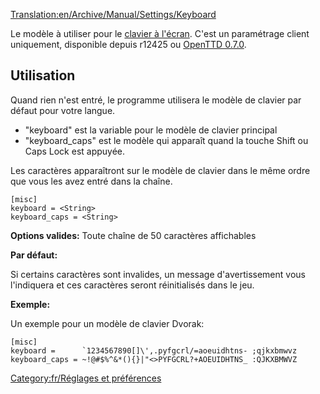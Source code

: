 [[Translation:en/Archive/Manual/Settings/Keyboard]]


[[Category:fr/Réglages et préférences]]

Le modèle à utiliser pour le [[fr/Manual/Clavier à l'écran|clavier à l'écran]]. C'est un paramétrage client uniquement, disponible depuis r12425 ou [[fr/Archive/OpenTTD/OpenTTD 0.7.0|OpenTTD 0.7.0]].

==Utilisation==

Quand rien n'est entré, le programme utilisera le modèle de clavier par défaut pour votre langue.
* "keyboard" est la variable pour le modèle de clavier principal
* "keyboard_caps" est le modèle qui apparaît quand la touche Shift ou Caps Lock est appuyée.
Les caractères apparaîtront sur le modèle de clavier dans le même ordre que vous les avez entré dans la chaîne.

<pre>
[misc]
keyboard = <String>
keyboard_caps = <String>
</pre>

'''Options valides:''' Toute chaîne de 50 caractères affichables

'''Par défaut:''' <vide>

Si certains caractères sont invalides, un message d'avertissement vous l'indiquera et ces caractères seront réinitialisés dans le jeu.

'''Exemple:'''

Un exemple pour un modèle de clavier Dvorak:
<pre>
[misc]
keyboard =      `1234567890[]\',.pyfgcrl/=aoeuidhtns- ;qjkxbmwvz
keyboard_caps = ~!@#$%^&*(){}|"<>PYFGCRL?+AOEUIDHTNS_ :QJKXBMWVZ
</pre>